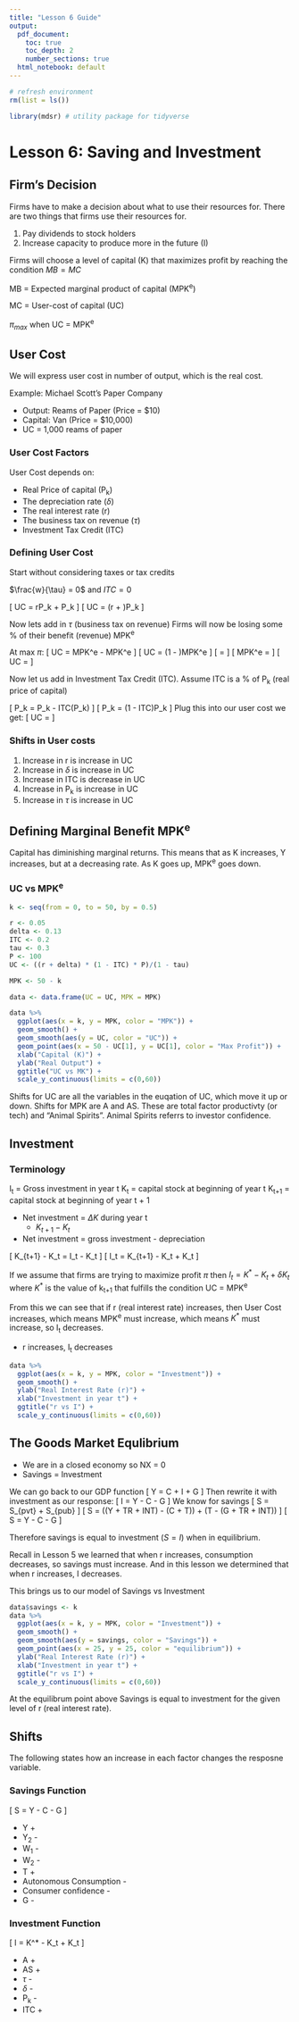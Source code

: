 ```yaml
---
title: "Lesson 6 Guide"
output:
  pdf_document: 
    toc: true
    toc_depth: 2
    number_sections: true
  html_notebook: default
---
```


```r
# refresh environment
rm(list = ls())

library(mdsr) # utility package for tidyverse
```

# Lesson 6: Saving and Investment

## Firm's Decision

Firms have to make a decision about what to use their resources for. There are two
things that firms use their resources for.

1. Pay dividends to stock holders
2. Increase capacity to produce more in the future (I)

Firms will choose a level of capital (K) that maximizes profit by reaching the
condition $MB = MC$

MB = Expected marginal product of capital (MPK^e^)

MC = User-cost of capital (UC)

$\pi_{max}$ when UC = MPK^e^

## User Cost

We will express user cost in number of output, which is the real cost.

Example: Michael Scott's Paper Company

* Output: Reams of Paper (Price = $10)
* Capital: Van (Price = $10,000)
* UC = 1,000 reams of paper

### User Cost Factors

User Cost depends on:

* Real Price of capital (P~k~)
* The depreciation rate ($\delta$)
* The real interest rate (r)
* The business tax on revenue ($\tau$)
* Investment Tax Credit (ITC)

### Defining User Cost

Start without considering taxes or tax credits

$\frac{w}{\tau} = 0$ and $ITC = 0$

\[
UC = rP_k + \delta P_k
\]
\[
UC = (r + \delta)P_k
\]

Now lets add in $\tau$ (business tax on revenue) Firms will now be losing some %
of their benefit (revenue) MPK^e^

At max $\pi$:
\[
UC = MPK^e - \tau MPK^e
\]
\[
UC = (1 - \tau)MPK^e
\]
\[
\frac{(r + \delta)P_k}{1 - \tau} = \frac{(1 - \tau)MPK^e}{1 - \tau}
\]
\[
MPK^e = \frac{(r + \delta)P_k}{1 - \tau}
\]
\[
UC = \frac{(r + \delta)P_k}{1 - \tau}
\]

Now let us add in Investment Tax Credit (ITC). Assume ITC is a % of P~k~ (real price
of capital)

\[
P_k = P_k - ITC(P_k)
\]
\[
P_k = (1 - ITC)P_k
\]
Plug this into our user cost we get:
\[
UC = \frac{(r + \delta)(1 - ITC)P_k}{(1 - \tau)}
\]

### Shifts in User costs

1. Increase in r is increase in UC
2. Increase in $\delta$ is increase in UC
3. Increase in ITC is decrease in UC
4. Increase in P~k~ is increase in UC
5. Increase in $\tau$ is increase in UC

## Defining Marginal Benefit MPK^e^

Capital has diminishing marginal returns. This means that as K increases, Y increases,
but at a decreasing rate. As K goes up, MPK^e^ goes down.

### UC vs MPK^e^

```r
k <- seq(from = 0, to = 50, by = 0.5)

r <- 0.05
delta <- 0.13
ITC <- 0.2
tau <- 0.3
P <- 100
UC <- ((r + delta) * (1 - ITC) * P)/(1 - tau)

MPK <- 50 - k

data <- data.frame(UC = UC, MPK = MPK)

data %>%
  ggplot(aes(x = k, y = MPK, color = "MPK")) +
  geom_smooth() +
  geom_smooth(aes(y = UC, color = "UC")) +
  geom_point(aes(x = 50 - UC[1], y = UC[1], color = "Max Profit")) +
  xlab("Capital (K)") +
  ylab("Real Output") +
  ggtitle("UC vs MK") +
  scale_y_continuous(limits = c(0,60))
```

Shifts for UC are all the variables in the euqation of UC, which move it up or down.
Shifts for MPK are A and AS. These are total factor productivty (or tech) and "Animal Spirits".
Animal Spirits referrs to investor confidence.

## Investment

### Terminology

I~t~ = Gross investment in year t
K~t~ = capital stock at beginning of year t
K~t+1~ = capital stock at beginning of year t + 1

* Net investment = $\Delta K$ during year t
    + $K_{t+1} - K_t$
* Net investment = gross investment - depreciation

\[
K_{t+1} - K_t = I_t - \delta K_t
\]
\[
I_t = K_{t+1} - K_t + \delta K_t
\]

If we assume that firms are trying to maximize profit $\pi$ then $I_t = K^* - K_t + \delta K_t$
where $K^*$ is the value of k~t+1~ that fulfills the condition UC = MPK^e^

From this we can see that if r (real interest rate) increases, then User Cost increases,
which means MPK^e^ must increase, which means $K^*$ must increase, so I~t~ decreases.

* r increases, I~t~ decreases

```r
data %>%
  ggplot(aes(x = k, y = MPK, color = "Investment")) +
  geom_smooth() +
  ylab("Real Interest Rate (r)") +
  xlab("Investment in year t") +
  ggtitle("r vs I") +
  scale_y_continuous(limits = c(0,60))
```


## The Goods Market Equlibrium

* We are in a closed economy so NX = 0
* Savings = Investment

We can go back to our GDP function
\[
Y = C + I + G
\]
Then rewrite it with investment as our response:
\[
I = Y - C - G
\]
We know for savings
\[
S = S_{pvt} + S_{pub}
\]
\[
S = ((Y + TR + INT) - (C + T)) + (T - (G + TR + INT))
\]
\[
S = Y - C - G
\]

Therefore savings is equal to investment ($S = I$) when in equilibrium.

Recall in Lesson 5 we learned that when r increases, consumption decreases, so savings
must increase. And in this lesson we determined that when r increases, I decreases.

This brings us to our model of Savings vs Investment

```r
data$savings <- k
data %>%
  ggplot(aes(x = k, y = MPK, color = "Investment")) +
  geom_smooth() +
  geom_smooth(aes(y = savings, color = "Savings")) +
  geom_point(aes(x = 25, y = 25, color = "equilibrium")) +
  ylab("Real Interest Rate (r)") +
  xlab("Investment in year t") +
  ggtitle("r vs I") +
  scale_y_continuous(limits = c(0,60))
```

At the equilibrum point above Savings is equal to investment for the given level
of r (real interest rate).

## Shifts

The following states how an increase in each factor changes the resposne variable.

### Savings Function
\[
S = Y - C - G
\]

* Y +
* Y~2~ -
* W~1~ -
* W~2~ -
* T +
* Autonomous Consumption -
* Consumer confidence -
* G -

### Investment Function

\[
I = K^* - K_t + \delta K_t
\]

* A +
* AS +
* $\tau$ -
* $\delta$ -
* P~k~ -
* ITC +





